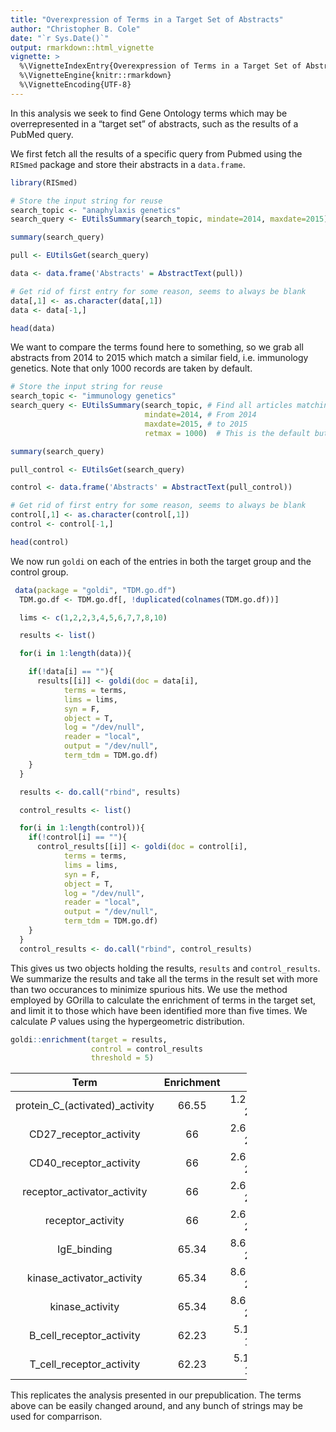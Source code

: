 ```yaml
---
title: "Overexpression of Terms in a Target Set of Abstracts"
author: "Christopher B. Cole"
date: "`r Sys.Date()`"
output: rmarkdown::html_vignette
vignette: >
  %\VignetteIndexEntry{Overexpression of Terms in a Target Set of Abstracts}
  %\VignetteEngine{knitr::rmarkdown}
  %\VignetteEncoding{UTF-8}
---
```


In this analysis we seek to find Gene Ontology terms which may be overrepresented in a "target set" of abstracts, such as the results of a PubMed query.

We first fetch all the results of a specific query from Pubmed using the `RISmed` package and store their abstracts in a `data.frame`.

```R
library(RISmed)

# Store the input string for reuse
search_topic <- "anaphylaxis genetics"
search_query <- EUtilsSummary(search_topic, mindate=2014, maxdate=2015)

summary(search_query)

pull <- EUtilsGet(search_query)

data <- data.frame('Abstracts' = AbstractText(pull))

# Get rid of first entry for some reason, seems to always be blank
data[,1] <- as.character(data[,1])
data <- data[-1,]

head(data)
```

We want to compare the terms found here to something, so we grab all abstracts from 2014 to 2015 which match a similar field, i.e. immunology genetics.  Note that only 1000 records are taken by default.

```R
# Store the input string for reuse
search_topic <- "immunology genetics"
search_query <- EUtilsSummary(search_topic, # Find all articles matching the string
                              mindate=2014, # From 2014
                              maxdate=2015, # to 2015
                              retmax = 1000)  # This is the default but explicit

summary(search_query)

pull_control <- EUtilsGet(search_query)

control <- data.frame('Abstracts' = AbstractText(pull_control))

# Get rid of first entry for some reason, seems to always be blank
control[,1] <- as.character(control[,1])
control <- control[-1,]

head(control)
```

We now run `goldi` on each of the entries in both the target group and the control group.

```R
 data(package = "goldi", "TDM.go.df")
  TDM.go.df <- TDM.go.df[, !duplicated(colnames(TDM.go.df))]

  lims <- c(1,2,2,3,4,5,6,7,7,8,10)

  results <- list()

  for(i in 1:length(data)){

    if(!data[i] == ""){
      results[[i]] <- goldi(doc = data[i],
            terms = terms,
            lims = lims,
            syn = F,
            object = T,
            log = "/dev/null",
            reader = "local",
            output = "/dev/null",
            term_tdm = TDM.go.df)
    }
  }

  results <- do.call("rbind", results)

  control_results <- list()

  for(i in 1:length(control)){
    if(!control[i] == ""){
      control_results[[i]] <- goldi(doc = control[i],
            terms = terms,
            lims = lims,
            syn = F,
            object = T,
            log = "/dev/null",
            reader = "local",
            output = "/dev/null",
            term_tdm = TDM.go.df)
    }
  }
  control_results <- do.call("rbind", control_results)
```

This gives us two objects holding the results, `results` and `control_results`.  We summarize the results and take all the terms in the result set with more than two occurances to minimize spurious hits. We use the method employed by GOrilla to calculate the enrichment of terms in the target set, and limit it to those which have been identified more than five times. We calculate $P$ values using the hypergeometric distribution.

```R
goldi::enrichment(target = results,
                  control = control_results
                  threshold = 5)
```


-----------------------------------------------------
             Term               Enrichment      P    
------------------------------ ------------ ---------
protein_C_(activated)_activity    66.55     1.257e-20

    CD27_receptor_activity          66      2.614e-21

    CD40_receptor_activity          66      2.614e-21

 receptor_activator_activity        66      2.614e-21

      receptor_activity             66      2.614e-21

         IgE_binding              65.34     8.639e-20

  kinase_activator_activity       65.34     8.639e-20

       kinase_activity            65.34     8.639e-20

   B_cell_receptor_activity       62.23     5.11e-14 

   T_cell_receptor_activity       62.23     5.11e-14 
-----------------------------------------------------

This replicates the analysis presented in our prepublication. The terms above can be easily changed around, and any bunch of strings may be used for comparrison. 

